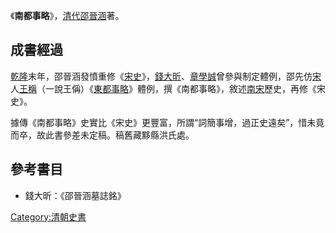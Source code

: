 《'''南都事略'''》，[[清朝|清代]][[邵晉涵|邵晉涵]]著。

==成書經過==
[[乾隆|乾隆]]末年，邵晉涵發憤重修《[[宋史|宋史]]》，[[錢大昕|錢大昕]]、[[章學誠|章學誠]]曾參與制定體例，邵先仿[[宋朝|宋]]人[[王稱|王稱]]（一說王偁）《[[東都事略|東都事略]]》體例，撰《南都事略》，敘述[[南宋|南宋]]歷史，再修《宋史》。

據傳《南都事略》史實比《宋史》更豐富，所謂“詞簡事增，過正史遠矣”，惜未竟而卒，故此書參差未定稿。稿舊藏黟縣洪氏處。

==參考書目==
*錢大昕：《邵晉涵墓誌銘》

{{史書小作品}}

[[Category:清朝史書|Category:清朝史書]]